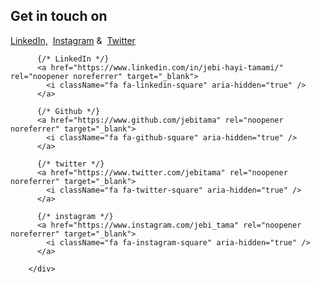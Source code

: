 ## Get in touch on
<p>
<a href="https://www.linkedin.com/in/jebi-hayi-tamami/">LinkedIn,</a>&nbsp; 
<a href="https://www.instagram.com/jebi_tama">Instagram</a>&nbsp;&amp;&nbsp; 
<a href="https://www.twitter.com/jebitama">Twitter</a>
</p>
<div className="social-links">

          {/* LinkedIn */}
          <a href="https://www.linkedin.com/in/jebi-hayi-tamami/" rel="noopener noreferrer" target="_blank">
            <i className="fa fa-linkedin-square" aria-hidden="true" />
          </a>

          {/* Github */}
          <a href="https://www.github.com/jebitama" rel="noopener noreferrer" target="_blank">
            <i className="fa fa-github-square" aria-hidden="true" />
          </a>

          {/* twitter */}
          <a href="https://www.twitter.com/jebitama" rel="noopener noreferrer" target="_blank">
            <i className="fa fa-twitter-square" aria-hidden="true" />
          </a>
         
          {/* instagram */}
          <a href="https://www.instagram.com/jebi_tama" rel="noopener noreferrer" target="_blank">
            <i className="fa fa-instagram-square" aria-hidden="true" />
          </a>

        </div>